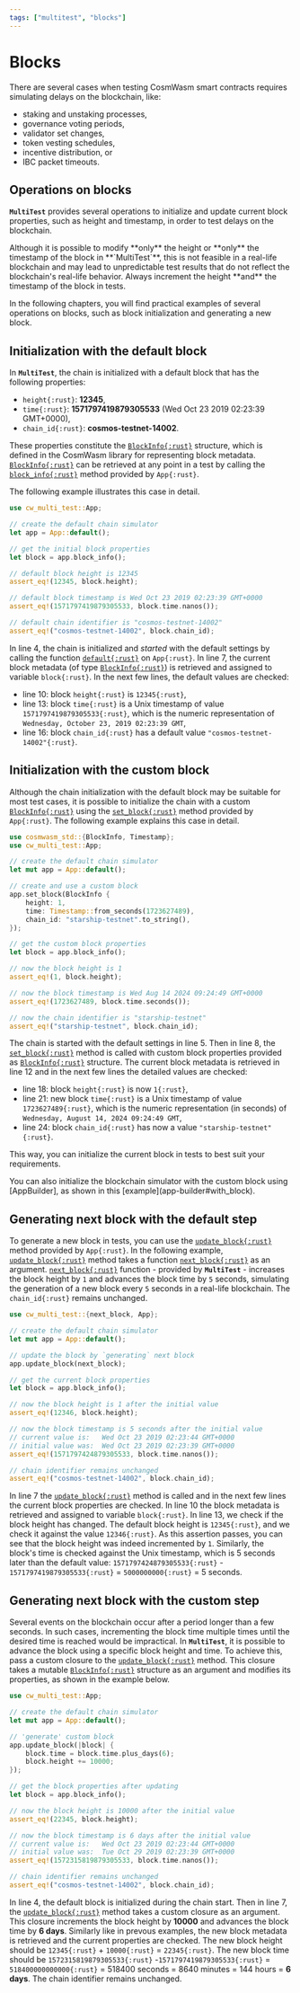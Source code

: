 ```yaml
---
tags: ["multitest", "blocks"]
---
```



[BlockInfo]: https://docs.rs/cosmwasm-std/latest/cosmwasm_std/struct.BlockInfo.html
[AppBuilder]: https://docs.rs/cw-multi-test/latest/cw_multi_test/struct.AppBuilder.html
[block_info]: https://docs.rs/cw-multi-test/latest/cw_multi_test/struct.App.html#method.block_info
[set_block]: https://docs.rs/cw-multi-test/latest/cw_multi_test/struct.App.html#method.set_block
[update_block]:
  https://docs.rs/cw-multi-test/latest/cw_multi_test/struct.App.html#method.update_block
[next_block]: https://docs.rs/cw-multi-test/latest/cw_multi_test/fn.next_block.html
[app_default]: app#default

# Blocks

There are several cases when testing CosmWasm smart contracts requires simulating delays on the
blockchain, like:

- staking and unstaking processes,
- governance voting periods,
- validator set changes,
- token vesting schedules,
- incentive distribution, or
- IBC packet timeouts.

## Operations on blocks

**`MultiTest`** provides several operations to initialize and update current block properties, such
as height and timestamp, in order to test delays on the blockchain.

<Callout emoji="🚨">
  Although it is possible to modify **only** the height or **only** the timestamp of the block in
  **`MultiTest`**, this is not feasible in a real-life blockchain and may lead to unpredictable test
  results that do not reflect the blockchain's real-life behavior.
</Callout>

<Callout type="info" emoji="☉">
  Always increment the height **and** the timestamp of the block in tests.
</Callout>

In the following chapters, you will find practical examples of several operations on blocks, such as
block initialization and generating a new block.

## Initialization with the default block

In **`MultiTest`**, the chain is initialized with a default block that has the following properties:

- `height{:rust}`: **12345**,
- `time{:rust}`: **1571797419879305533** (Wed Oct 23 2019 02:23:39 GMT+0000),
- `chain_id{:rust}`: **cosmos-testnet-14002**.

These properties constitute the [`BlockInfo{:rust}`][BlockInfo] structure, which is defined in the
CosmWasm library for representing block metadata. [`BlockInfo{:rust}`][BlockInfo] can be retrieved
at any point in a test by calling the [`block_info{:rust}`][block_info] method provided by
`App{:rust}`.

The following example illustrates this case in detail.

```rust {4, 7} showLineNumbers copy /block_info/ /assert_eq!(12345/ /assert_eq!(1571797419879305533/ /assert_eq!("cosmos-testnet-14002"/
use cw_multi_test::App;

// create the default chain simulator
let app = App::default();

// get the initial block properties
let block = app.block_info();

// default block height is 12345
assert_eq!(12345, block.height);

// default block timestamp is Wed Oct 23 2019 02:23:39 GMT+0000
assert_eq!(1571797419879305533, block.time.nanos());

// default chain identifier is "cosmos-testnet-14002"
assert_eq!("cosmos-testnet-14002", block.chain_id);
```

In line 4, the chain is initialized and _started_ with the default settings by calling the function
[`default{:rust}`][app_default] on `App{:rust}`. In line 7, the current block metadata (of type
[`BlockInfo{:rust}`][BlockInfo]) is retrieved and assigned to variable `block{:rust}`. In the next
few lines, the default values are checked:

- line 10: block `height{:rust}` is `12345{:rust}`,
- line 13: block `time{:rust}` is a Unix timestamp of value `1571797419879305533{:rust}`, which is
  the numeric representation of `Wednesday, October 23, 2019 02:23:39 GMT`,
- line 16: block `chain_id{:rust}` has a default value `"cosmos-testnet-14002"{:rust}`.

## Initialization with the custom block

Although the chain initialization with the default block may be suitable for most test cases, it is
possible to initialize the chain with a custom [`BlockInfo{:rust}`][BlockInfo] using the
[`set_block{:rust}`][set_block] method provided by `App{:rust}`. The following example explains this
case in detail.

```rust showLineNumbers copy {8-12} /set_block/ /BlockInfo/
use cosmwasm_std::{BlockInfo, Timestamp};
use cw_multi_test::App;

// create the default chain simulator
let mut app = App::default();

// create and use a custom block
app.set_block(BlockInfo {
    height: 1,
    time: Timestamp::from_seconds(1723627489),
    chain_id: "starship-testnet".to_string(),
});

// get the custom block properties
let block = app.block_info();

// now the block height is 1
assert_eq!(1, block.height);

// now the block timestamp is Wed Aug 14 2024 09:24:49 GMT+0000
assert_eq!(1723627489, block.time.seconds());

// now the chain identifier is "starship-testnet"
assert_eq!("starship-testnet", block.chain_id);
```

The chain is started with the default settings in line 5. Then in line 8, the
[`set_block{:rust}`][set_block] method is called with custom block properties provided as
[`BlockInfo{:rust}`][BlockInfo] structure. The current block metadata is retrieved in line 12 and in
the next few lines the detailed values are checked:

- line 18: block `height{:rust}` is now `1{:rust}`,
- line 21: new block `time{:rust}` is a Unix timestamp of value `1723627489{:rust}`, which is the
  numeric representation (in seconds) of `Wednesday, August 14, 2024 09:24:49 GMT`,
- line 24: block `chain_id{:rust}` has now a value `"starship-testnet"{:rust}`.

This way, you can initialize the current block in tests to best suit your requirements.

<Callout type="info" emoji="☉">
  You can also initialize the blockchain simulator with the custom block using [AppBuilder], as
  shown in this [example](app-builder#with_block).
</Callout>

## Generating next block with the default step

To generate a new block in tests, you can use the [`update_block{:rust}`][update_block] method
provided by `App{:rust}`. In the following example, [`update_block{:rust}`][update_block] method
takes a function [`next_block{:rust}`][next_block] as an argument. [`next_block{:rust}`][next_block]
function - provided by **`MultiTest`** - increases the block height by `1` and advances the block
time by `5` seconds, simulating the generation of a new block every `5` seconds in a real-life
blockchain. The `chain_id{:rust}` remains unchanged.

```rust showLineNumbers copy {7} /update_block/ /next_block/
use cw_multi_test::{next_block, App};

// create the default chain simulator
let mut app = App::default();

// update the block by `generating` next block
app.update_block(next_block);

// get the current block properties
let block = app.block_info();

// now the block height is 1 after the initial value
assert_eq!(12346, block.height);

// now the block timestamp is 5 seconds after the initial value
// current value is:   Wed Oct 23 2019 02:23:44 GMT+0000
// initial value was:  Wed Oct 23 2019 02:23:39 GMT+0000
assert_eq!(1571797424879305533, block.time.nanos());

// chain identifier remains unchanged
assert_eq!("cosmos-testnet-14002", block.chain_id);
```

In line 7 the [`update_block{:rust}`][update_block] method is called and in the next few lines the
current block properties are checked. In line 10 the block metadata is retrieved and assigned to
variable `block{:rust}`. In line 13, we check if the block height has changed. The default block
height is `12345{:rust}`, and we check it against the value `12346{:rust}`. As this assertion
passes, you can see that the block height was indeed incremented by `1`. Similarly, the block's time
is checked against the Unix timestamp, which is 5 seconds later than the default value:
`1571797424879305533{:rust}` - `1571797419879305533{:rust}` = `5000000000{:rust}` = 5 seconds.

## Generating next block with the custom step

Several events on the blockchain occur after a period longer than a few seconds. In such cases,
incrementing the block time multiple times until the desired time is reached would be impractical.
In **`MultiTest`**, it is possible to advance the block using a specific block height and time. To
achieve this, pass a custom closure to the [`update_block{:rust}`][update_block] method. This
closure takes a mutable [`BlockInfo{:rust}`][BlockInfo] structure as an argument and modifies its
properties, as shown in the example below.

```rust showLineNumbers copy {7-10} /update_block/
use cw_multi_test::App;

// create the default chain simulator
let mut app = App::default();

// 'generate' custom block
app.update_block(|block| {
    block.time = block.time.plus_days(6);
    block.height += 10000;
});

// get the block properties after updating
let block = app.block_info();

// now the block height is 10000 after the initial value
assert_eq!(22345, block.height);

// now the block timestamp is 6 days after the initial value
// current value is:   Wed Oct 23 2019 02:23:44 GMT+0000
// initial value was:  Tue Oct 29 2019 02:23:39 GMT+0000
assert_eq!(1572315819879305533, block.time.nanos());

// chain identifier remains unchanged
assert_eq!("cosmos-testnet-14002", block.chain_id);
```

In line 4, the default block is initialized during the chain start. Then in line 7, the
[`update_block{:rust}`][update_block] method takes a custom closure as an argument. This closure
increments the block height by **10000** and advances the block time by **6 days**. Similarly like
in prevous examples, the new block metadata is retrieved and the current properties are checked. The
new block height should be `12345{:rust}` + `10000{:rust}` = `22345{:rust}`. The new block time
should be `1572315819879305533{:rust}` -`1571797419879305533{:rust}` = `518400000000000{:rust}` =
518400 seconds = 8640 minutes = 144 hours = **6 days**. The chain identifier remains unchanged.
